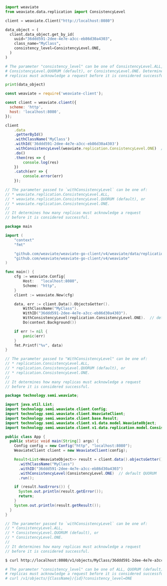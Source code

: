 
<Tabs groupId="languages">
<TabItem value="py" label="Python">

```python
import weaviate
from weaviate.data.replication import ConsistencyLevel

client = weaviate.Client("http://localhost:8080")

data_object = (
  client.data_object.get_by_id(
    uuid="36ddd591-2dee-4e7e-a3cc-eb86d30a4303",
    class_name="MyClass",
    consistency_level=ConsistencyLevel.ONE,
  )
)

# The parameter "consistency_level" can be one of ConsistencyLevel.ALL,
# ConsistencyLevel.QUORUM (default), or ConsistencyLevel.ONE. Determines how many
# replicas must acknowledge a request before it is considered successful.

print(data_object)
```

</TabItem>
<TabItem value="js" label="JavaScript">

```js
const weaviate = require('weaviate-client');

const client = weaviate.client({
  scheme: 'http',
  host: 'localhost:8080',
});

client
    .data
    .getterById()
    .withClassName('MyClass')
    .withId('36ddd591-2dee-4e7e-a3cc-eb86d30a4303')
    .withConsistencyLevel(weaviate.replication.ConsistencyLevel.ONE)  // default QUORUM
    .do()
    .then(res => {
        console.log(res)
    })
    .catch(err => {
        console.error(err)
    });

// The parameter passed to `withConsistencyLevel` can be one of:
// * weaviate.replication.ConsistencyLevel.ALL,
// * weaviate.replication.ConsistencyLevel.QUORUM (default), or
// * weaviate.replication.ConsistencyLevel.ONE.
//
// It determines how many replicas must acknowledge a request
// before it is considered successful.

```

</TabItem>
<TabItem value="go" label="Go">

```go
package main

import (
    "context"
    "fmt"

    "github.com/weaviate/weaviate-go-client/v4/weaviate/data/replication"  // for consistency levels
    "github.com/weaviate/weaviate-go-client/v4/weaviate"
)

func main() {
    cfg := weaviate.Config{
        Host:   "localhost:8080",
        Scheme: "http",
    }
    client := weaviate.New(cfg)

    data, err := client.Data().ObjectsGetter().
        WithClassName("MyClass").
        WithID("36ddd591-2dee-4e7e-a3cc-eb86d30a4303").
        WithConsistencyLevel(replication.ConsistencyLevel.ONE).  // default QUORUM
        Do(context.Background())

    if err != nil {
        panic(err)
    }
    fmt.Printf("%v", data)
}

// The parameter passed to "WithConsistencyLevel" can be one of:
// * replication.ConsistencyLevel.ALL,
// * replication.ConsistencyLevel.QUORUM (default), or
// * replication.ConsistencyLevel.ONE.
//
// It determines how many replicas must acknowledge a request
// before it is considered successful.

```

</TabItem>
<TabItem value="java" label="Java">

```java
package technology.semi.weaviate;

import java.util.List;
import technology.semi.weaviate.client.Config;
import technology.semi.weaviate.client.WeaviateClient;
import technology.semi.weaviate.client.base.Result;
import technology.semi.weaviate.client.v1.data.model.WeaviateObject;
import technology.semi.weaviate.client.v1.data.replication.model.ConsistencyLevel;

public class App {
  public static void main(String[] args) {
    Config config = new Config("http", "localhost:8080");
    WeaviateClient client = new WeaviateClient(config);

    Result<List<WeaviateObject>> result = client.data().objectsGetter()
      .withClassName("MyClass")
      .withID("36ddd591-2dee-4e7e-a3cc-eb86d30a4303")
      .withConsistencyLevel(ConsistencyLevel.ONE)  // default QUORUM
      .run();

    if (result.hasErrors()) {
      System.out.println(result.getError());
      return;
    }
    System.out.println(result.getResult());
  }
}

// The parameter passed to `withConsistencyLevel` can be one of:
// * ConsistencyLevel.ALL,
// * ConsistencyLevel.QUORUM (default), or
// * ConsistencyLevel.ONE.
//
// It determines how many replicas must acknowledge a request
// before it is considered successful.

```

</TabItem>
<TabItem value="curl" label="Curl">

```bash
$ curl http://localhost:8080/v1/objects/MyClass/36ddd591-2dee-4e7e-a3cc-eb86d30a4303?consistency_level=QUORUM

# The parameter "consistency_level" can be one of ALL, QUORUM (default), or ONE. Determines how many
# replicas must acknowledge a request before it is considered successful.
# curl /v1/objects/{ClassName}/{id}?consistency_level=ONE
```

</TabItem>
</Tabs>
